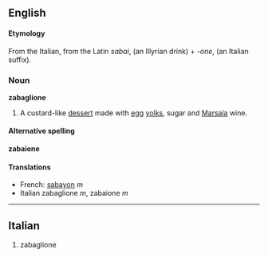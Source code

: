 ==English==
====Etymology====
From the Italian, from the Latin ''sabai'', (an Illyrian drink) + ''-one'', (an Italian suffix).

===Noun===
'''zabaglione'''
{{Wikipedia}}
#A custard-like [[dessert]] made with [[egg]] [[yolk]]s, sugar and [[Marsala]] wine.

====Alternative spelling====
'''zabaione'''

====Translations====
*French: [[sabayon]] ''m''
*Italian zabaglione ''m'', zabaione ''m''

----

==Italian==

#zabaglione